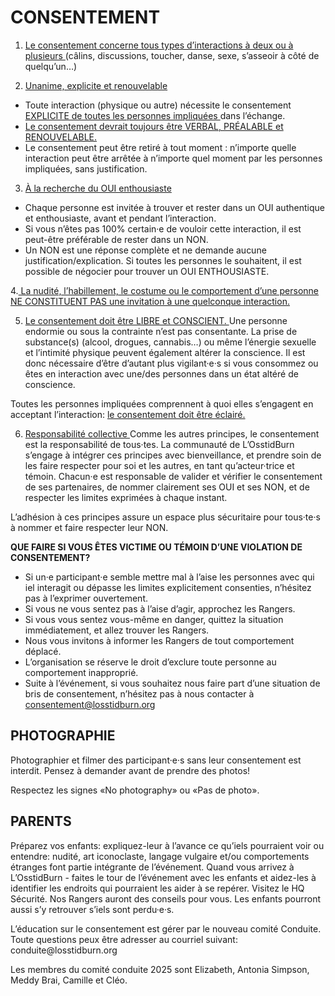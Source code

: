 # CONSENTEMENT {-}

1.  <span style="text-decoration:underline">Le consentement concerne tous types d’interactions à deux ou à plusieurs </span>(câlins, discussions, toucher, danse, sexe, s’asseoir à côté de quelqu’un...) 


2. <span style="text-decoration:underline">Unanime, explicite et renouvelable </span>
  
  
* Toute interaction (physique ou autre) nécessite le consentement <span style="text-decoration:underline"> EXPLICITE de toutes les  personnes impliquées </span> dans l’échange.  
* <span style="text-decoration:underline">  Le consentement devrait toujours être VERBAL, PRÉALABLE et RENOUVELABLE. </span> 
* Le consentement peut être retiré à tout moment : n’importe quelle interaction peut être  arrêtée à n’importe quel moment par les personnes impliquées, sans justification. 


3. <span style="text-decoration:underline"> À la recherche du OUI enthousiaste </span> 
  
* Chaque personne est invitée à trouver et rester dans un OUI authentique et enthousiaste,  avant et pendant l’interaction. 
* Si vous n’êtes pas 100% certain·e de vouloir cette interaction, il est peut-être préférable de rester dans un NON.
* Un NON est une réponse complète et ne demande aucune justification/explication. Si  toutes les personnes le souhaitent, il est possible de négocier pour trouver un OUI ENTHOUSIASTE. 


4.<span style="text-decoration:underline">  La nudité, l’habillement, le costume ou le comportement d’une personne NE CONSTITUENT PAS une invitation à une quelconque interaction. </span> 
  
  
5. <span style="text-decoration:underline">  Le consentement doit être LIBRE et CONSCIENT. </span> 
Une personne endormie ou sous la contrainte n’est pas consentante. La prise de substance(s)  (alcool, drogues, cannabis…) ou même l’énergie sexuelle et l’intimité physique peuvent également altérer la conscience. Il est donc nécessaire d’être d’autant plus vigilant·e·s si vous  consommez ou êtes en interaction avec une/des personnes dans un état altéré de conscience.  

Toutes les personnes impliquées comprennent à quoi elles s’engagent en acceptant l'interaction: <span style="text-decoration:underline"> le consentement doit être éclairé. </span> 


6. <span style="text-decoration:underline"> Responsabilité collective </span> 
Comme les autres principes, le consentement est la responsabilité de tous·tes. La communauté de L’OsstidBurn s’engage à intégrer ces principes avec bienveillance, et prendre soin de les faire respecter pour soi et les autres, en tant qu’acteur·trice et témoin. Chacun·e est responsable de valider et vérifier le consentement de ses partenaires, de nommer clairement ses OUI et ses NON, et de respecter les limites exprimées à chaque instant.  


L’adhésion à ces principes assure un espace plus sécuritaire pour tous·te·s à nommer et faire respecter leur NON. 


**QUE FAIRE SI VOUS ÊTES VICTIME OU TÉMOIN D’UNE VIOLATION DE CONSENTEMENT?**

* Si un·e participant·e semble mettre mal à l’aise les personnes avec qui iel interagit ou dépasse les limites explicitement consenties, n’hésitez pas à l’exprimer ouvertement. 
* Si vous ne vous sentez pas à l’aise d’agir, approchez les Rangers.  
* Si vous vous sentez vous-même en danger, quittez  la situation immédiatement, et allez trouver les Rangers. 
* Nous vous invitons à informer les Rangers de tout comportement déplacé. 
* L’organisation se réserve le droit d’exclure toute personne au comportement inapproprié. 
* Suite à l’événement, si vous souhaitez nous faire part d’une situation de bris de consentement, n’hésitez pas à nous contacter à <span style="text-decoration:underline">consentement@losstidburn.org </span> 


<h2><span> PHOTOGRAPHIE  </span></h2>

Photographier et filmer des participant·e·s sans leur consentement est interdit. Pensez à demander avant de prendre des photos! 


Respectez les signes «No photography» ou «Pas de photo». 


<h2><span> PARENTS  </span></h2>

Préparez vos enfants: expliquez-leur à l’avance ce qu’iels pourraient voir ou entendre: nudité, art iconoclaste, langage vulgaire et/ou comportements étranges font partie intégrante de l'événement. 
Quand vous arrivez à L’OsstidBurn - faites le tour de l’événement avec les enfants et aidez-les à identifier les endroits qui pourraient les aider à se repérer. Visitez le HQ Sécurité. Nos Rangers auront des conseils pour vous. Les enfants pourront aussi s’y retrouver s’iels sont perdu·e·s. 

L'éducation sur le consentement est gérer par le nouveau comité Conduite. Toute questions peux être adresser au courriel suivant: conduite@losstidburn.org 

Les membres du comité conduite 2025 sont Elizabeth, Antonia Simpson, Meddy Brai, Camille et Cléo.

